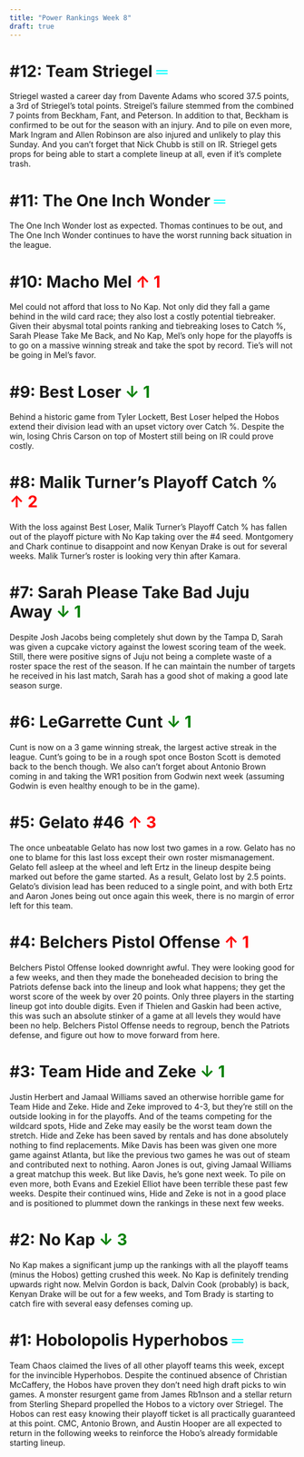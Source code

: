 ```yaml
---
title: "Power Rankings Week 8"
draft: true
---
```


# #12: Team Striegel <span style="color: aqua;"> ═ </span>
Striegel wasted a career day from Davente Adams who scored 37.5 points, a 3rd of Striegel’s total points. Streigel’s failure stemmed from the combined 7 points from Beckham, Fant, and Peterson. In addition to that, Beckham is confirmed to be out for the season with an injury. And to pile on even more, Mark Ingram and Allen Robinson are also injured and unlikely to play this Sunday. And you can’t forget that Nick Chubb is still on IR. Striegel gets props for being able to start a complete lineup at all, even if it’s complete trash. 

# #11: The One Inch Wonder <span style="color: aqua;"> ═ </span>
The One Inch Wonder lost as expected. Thomas continues to be out, and The One Inch Wonder continues to have the worst running back situation in the league. 

# #10: Macho Mel <span style="color: red;"> ↑ 1 </span>
Mel could not afford that loss to No Kap. Not only did they fall a game behind in the wild card race; they also lost a costly potential tiebreaker. Given their abysmal total points ranking and tiebreaking loses to Catch %, Sarah Please Take Me Back, and No Kap, Mel’s only hope for the playoffs is to go on a massive winning streak and take the spot by record. Tie’s will not be going in Mel’s favor. 

# #9: Best Loser <span style="color: green;"> ↓ 1</span>
Behind a historic game from Tyler Lockett, Best Loser helped the Hobos extend their division lead with an upset victory over Catch %. Despite the win, losing Chris Carson on top of Mostert still being on IR could prove costly. 

# #8: Malik Turner’s Playoff Catch % <span style="color: red;"> ↑ 2 </span>
With the loss against Best Loser, Malik Turner’s Playoff Catch % has fallen out of the playoff picture with No Kap taking over the #4 seed. Montgomery and Chark continue to disappoint and now Kenyan Drake is out for several weeks. Malik Turner’s roster is looking very thin after Kamara. 

# #7: Sarah Please Take Bad Juju Away <span style="color: green;"> ↓ 1</span>
Despite Josh Jacobs being completely shut down by the Tampa D, Sarah was given a cupcake victory against the lowest scoring team of the week. Still, there were positive signs of Juju not being a complete waste of a roster space the rest of the season. If he can maintain the number of targets he received in his last match, Sarah has a good shot of making a good late season surge. 

# #6: LeGarrette Cunt <span style="color: green;"> ↓ 1</span>
Cunt is now on a 3 game winning streak, the largest active streak in the league. Cunt’s going to be in a rough spot once Boston Scott is demoted back to the bench though. We also can’t forget about Antonio Brown coming in and taking the WR1 position from Godwin next week (assuming Godwin is even healthy enough to be in the game). 

# #5: Gelato #46 <span style="color: red;"> ↑ 3</span>
The once unbeatable Gelato has now lost two games in a row. Gelato has no one to blame for this last loss except their own roster mismanagement. Gelato fell asleep at the wheel and left Ertz in the lineup despite being marked out before the game started. As a result, Gelato lost by 2.5 points. Gelato’s division lead has been reduced to a single point, and with both Ertz and Aaron Jones being out once again this week, there is no margin of error left for this team. 

# #4: Belchers Pistol Offense <span style="color: red;"> ↑ 1</span>
Belchers Pistol Offense looked downright awful. They were looking good for a few weeks, and then they made the boneheaded decision to bring the Patriots defense back into the lineup and look what happens; they get the worst score of the week by over 20 points. Only three players in the starting lineup got into double digits. Even if Thielen and Gaskin had been active, this was such an absolute stinker of a game at all levels they would have been no help. Belchers Pistol Offense needs to regroup, bench the Patriots defense, and figure out how to move forward from here.

# #3: Team Hide and Zeke <span style="color: green;"> ↓ 1</span>
Justin Herbert and Jamaal Williams saved an otherwise horrible game for Team Hide and Zeke. Hide and Zeke improved to 4-3, but they’re still on the outside looking in for the playoffs. And of the teams competing for the wildcard spots, Hide and Zeke may easily be the worst team down the stretch. Hide and Zeke has been saved by rentals and has done absolutely nothing to find replacements. Mike Davis has been was given one more game against Atlanta, but like the previous two games he was out of steam and contributed next to nothing. Aaron Jones is out, giving Jamaal Williams a great matchup this week. But like Davis, he’s gone next week. To pile on even more, both Evans and Ezekiel Elliot have been terrible these past few weeks. Despite their continued wins, Hide and Zeke is not in a good place and is positioned to plummet down the rankings in these next few weeks.

# #2: No Kap <span style="color: green;"> ↓ 3</span>
No Kap makes a significant jump up the rankings with all the playoff teams (minus the Hobos) getting crushed this week. No Kap is definitely trending upwards right now. Melvin Gordon is back, Dalvin Cook (probably) is back, Kenyan Drake will be out for a few weeks, and Tom Brady is starting to catch fire with several easy defenses coming up. 

# #1: Hobolopolis Hyperhobos <span style="color: aqua;"> ═ </span>
Team Chaos claimed the lives of all other playoff teams this week, except for the invincible Hyperhobos. Despite the continued absence of Christian McCaffery, the Hobos have proven they don’t need high draft picks to win games. A monster resurgent game from James Rb1nson and a stellar return from Sterling Shepard propelled the Hobos to a victory over Striegel. The Hobos can rest easy knowing their playoff ticket is all practically guaranteed at this point. CMC, Antonio Brown, and Austin Hooper are all expected to return in the following weeks to reinforce the Hobo’s already formidable starting lineup. 


```r

          
          
```

